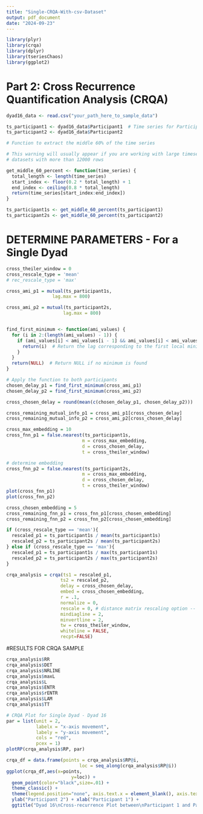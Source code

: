 ```yaml
---
title: "Single-CRQA-With-csv-Dataset"
output: pdf_document
date: "2024-09-23"
---
```


```r
library(plyr)
library(crqa)
library(dplyr)
library(tseriesChaos)
library(ggplot2)
```

# Part 2: Cross Recurrence Quantification Analysis (CRQA) 

```r
dyad16_data <- read.csv("your_path_here_to_sample_data")

ts_participant1 <- dyad16_data$Participant1  # Time series for Participant 1
ts_participant2 <- dyad16_data$Participant2 
```

```r
# Function to extract the middle 60% of the time series

# This warning will usually appear if you are working with large timeseries
# datasets with more than 12000 rows

get_middle_60_percent <- function(time_series) {
  total_length <- length(time_series)
  start_index <- floor(0.2 * total_length) + 1
  end_index <- ceiling(0.8 * total_length)
  return(time_series[start_index:end_index])
}
```

```r
ts_participant1s <- get_middle_60_percent(ts_participant1)
ts_participant2s <- get_middle_60_percent(ts_participant2)
```

# DETERMINE PARAMETERS - For a Single Dyad 
```r
cross_theiler_window = 0
cross_rescale_type = 'mean'
# rec_rescale_type = 'max'
```

```r
cross_ami_p1 = mutual(ts_participant1s,
                 lag.max = 800)

cross_ami_p2 = mutual(ts_participant2s,
                     lag.max = 800)


find_first_minimum <- function(ami_values) {
  for (i in 2:(length(ami_values) - 1)) {
    if (ami_values[i] < ami_values[i - 1] && ami_values[i] < ami_values[i + 1]) {
      return(i)  # Return the lag corresponding to the first local minimum
    }
  }
  return(NULL)  # Return NULL if no minimum is found
}

# Apply the function to both participants
chosen_delay_p1 = find_first_minimum(cross_ami_p1)
chosen_delay_p2 = find_first_minimum(cross_ami_p2)

cross_chosen_delay = round(mean(c(chosen_delay_p1, chosen_delay_p2)))

cross_remaining_mutual_info_p1 = cross_ami_p1[cross_chosen_delay]
cross_remaining_mutual_info_p2 = cross_ami_p2[cross_chosen_delay]
```

```r
cross_max_embedding = 10
cross_fnn_p1 = false.nearest(ts_participant1s,
                            m = cross_max_embedding,
                            d = cross_chosen_delay,
                            t = cross_theiler_window)

# determine embedding
cross_fnn_p2 = false.nearest(ts_participant2s,
                            m = cross_max_embedding,
                            d = cross_chosen_delay,
                            t = cross_theiler_window)
plot(cross_fnn_p1)
plot(cross_fnn_p2)

cross_chosen_embedding = 5
cross_remaining_fnn_p1 = cross_fnn_p1[cross_chosen_embedding]
cross_remaining_fnn_p2 = cross_fnn_p2[cross_chosen_embedding]
```

```r
if (cross_rescale_type == 'mean'){
  rescaled_p1 = ts_participant1s / mean(ts_participant1s)
  rescaled_p2 = ts_participant2s / mean(ts_participant2s)
} else if (cross_rescale_type == 'max'){
  rescaled_p1 = ts_participant1s / max(ts_participant1s)
  rescaled_p2 = ts_participant2s / max(ts_participant2s)
}
```

```r
crqa_analysis = crqa(ts1 = rescaled_p1, 
                    ts2 = rescaled_p2,
                    delay = cross_chosen_delay, 
                    embed = cross_chosen_embedding, 
                    r = .1,
                    normalize = 0, 
                    rescale = 0, # distance matrix rescaling option -- see documentation
                    mindiagline = 2,
                    minvertline = 2, 
                    tw = cross_theiler_window, 
                    whiteline = FALSE,
                    recpt=FALSE)
```

#RESULTS FOR CRQA SAMPLE
```r
crqa_analysis$RR
crqa_analysis$DET 
crqa_analysis$NRLINE
crqa_analysis$maxL
crqa_analysis$L
crqa_analysis$ENTR
crqa_analysis$rENTR
crqa_analysis$LAM
crqa_analysis$TT
```

```r
# CRQA Plot for Single Dyad - Dyad 16
par = list(unit = 2, 
           labelx = "x-axis movement", 
           labely = "y-axis movement", 
           cols = "red", 
           pcex = 1)
plotRP(crqa_analysis$RP, par)
```

```r
crqa_df = data.frame(points = crqa_analysis$RP@i,
                           loc = seq_along(crqa_analysis$RP@i))
ggplot(crqa_df,aes(x=points,
                        y=loc)) +
  geom_point(color="black",size=.01) +
  theme_classic() +
  theme(legend.position="none", axis.text.x = element_blank(), axis.text.y = element_blank()) +
  ylab("Participant 2") + xlab("Participant 1") +
  ggtitle("Dyad 16\nCross-recurrence Plot between\nParticipant 1 and Participant 2 Movement in Survivor Task")
```


